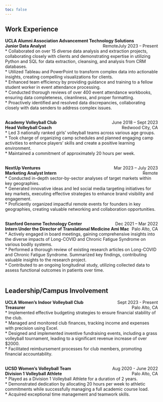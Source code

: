 ```yaml
---
toc: false
---
```

## Work Experience

**UCLA Alumni Association Advancement Technology Solutions** <span style="float: right;">July 2023 -- Present</span> <br>
**Junior Data Analyst** <span style="float: right;">Remote</span> <br>
* Collaborated on over 15 diverse data analysis and extraction projects, collaborating closely with clients and demonstrating expertise in utilizing Python and SQL for data extraction, cleansing, and analysis from CRM databases. <br>
*  Utilized Tableau and PowerPoint to transform complex data into actionable insights, creating compelling visualizations for clients. <br>
* Enhanced team efficiency by providing guidance and training to a fellow student worker in event attendance processing. <br>
* Conducted thorough reviews of over 400 event attendance workbooks, ensuring data completeness, cleanliness, and proper formatting. <br>
* Proactively identified and resolved data discrepancies, collaborating closely with data senders to address complex issues. <br><br>

**Academy Volleyball Club** <span style="float: right;">June 2018 -- Sept 2023</span> <br>
**Head Volleyball Coach** <span style="float: right;">Redwood City, CA</span> <br>
* Led 3 nationally ranked girls' volleyball teams across various age groups. <br>
* Took charge of organizing camp schedules and planned engaging camp activities to enhance players' skills and create a positive learning environment. <br>
* Maintained a commitment of approximately 20 hours per week.<br><br>

**NextUp Ventures** <span style="float: right;">Mar 2023 -- July 2023</span> <br>
**Marketing Analyst Intern** <span style="float: right;">Remote</span> <br>
* Conducted in-depth sector-by-sector analyses of target markets within key geographies. <br>
* Generated innovative ideas and led social media targeting initiatives for key markets, executing effective strategies to enhance brand visibility and engagement. <br>
* Proficiently organized impactful remote events for founders in key geographies, creating valuable networking and collaboration opportunities.<br><br>

**Stanford Genome Technology Center** <span style="float: right;">Dec 2021 -- Mar 2022</span> <br>
**Intern Under the Director of Translational Medicine Ami Mac** <span style="float: right;">Palo Alto, CA</span> <br>
* Actively engaged in board meetings, gaining comprehensive insights into the diverse impacts of Long-COVID and Chronic Fatigue Syndrome on various bodily systems. <br>
* Performed a thorough review of existing research articles on Long-COVID and Chronic Fatigue Syndrome. Summarized key findings, contributing valuable insights to the research project. <br>
* Contributed to an ongoing longitudinal study, utilizing collected data to assess functional outcomes in patients over time.<br><br>


## Leadership/Campus Involvement

**UCLA Women's Indoor Volleyball Club** <span style="float: right;">Sept 2023 - Present</span> <br>
**Treasurer** <span style="float: right;">Palo Alto, CA</span> <br>
* Implemented effective budgeting strategies to ensure financial stability of the club. <br>
* Managed and monitored club finances, tracking income and expenses with precision using Excel. <br>
* Designed and implemented inventive fundraising events, including a grass volleyball tournament, leading to a significant revenue increase of over $2000. <br>
* Facilitated reimbursement processes for club members, promoting financial accountability.<br><br>

**UCSD Women's Volleyball Team** <span style="float: right;">Aug 2020 - June 2022</span> <br>
**Division 1 Volleyball Athlete** <span style="float: right;">Palo Alto, CA</span> <br>
* Played as a Division 1 Volleyball Athlete for a duration of 2 years. <br>
* Demonstrated dedication by allocating 20 hours per week to athletic commitments while successfully managing a full academic course load. <br>
* Acquired exceptional time management and teamwork skills.





